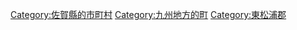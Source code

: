 {{Commonscat|Genkai, Saga}}
{{Catmore}}

{{DEFAULTSORT:Genkai}}
[[Category:佐賀縣的市町村|Category:佐賀縣的市町村]]
[[Category:九州地方的町|Category:九州地方的町]]
[[Category:東松浦郡|Category:東松浦郡]]